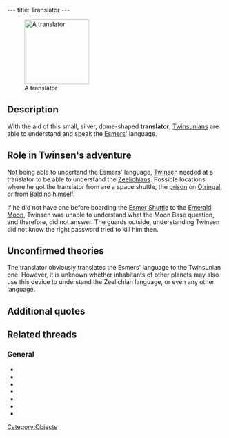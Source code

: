 ---
title: Translator
---

[[Image:Translat.gif|right|150px|thumb|A translator]]

{{Quote|
Quote=This translator allows you to understand everything said by the visitors from Space. In discreet mode, you can even spy on conversations.|
Character=Official description}}

==Description==
With the aid of this small, silver, dome-shaped '''translator''', [[Twinsun|Twinsunians]] are able to understand and speak the [[Esmers]]' language.

==Role in Twinsen's adventure==
Not being able to undertand the Esmers' language, [[Twinsen]] needed at a translator to be able to understand the [[Zeelich|Zeelichians]]. Possible locations where he got the translator from are a space shuttle, the [[Otringal prison|prison]] on [[Otringal]], or from [[Baldino]] himself.

If he did not have one before boarding the [[Esmer Shuttle]] to the [[Emerald Moon]], Twinsen was unable to understand what the Moon Base question, and therefore, did not answer. The guards outside, understanding Twinsen did not know the right password tried to kill him then.

==Unconfirmed theories==
The translator obviously translates the Esmers' language to the Twinsunian one. However, it is unknown whether inhabitants of other planets may also use this device to understand the Zeelichian language, or even any other language.

==Additional quotes==
{{Quote|
Quote=You have found a translator. Now you'll be able to understand the Esmer language.|
Character=When Twinsen received the translator}}
{{Quote|
Quote=What's he saying??|
Character=Twinsen}}
{{Quote|
Quote=Hey, Twinsen, take this translator, and you will conveniently understand the language of Zeelich<nowiki>!!</nowiki>|
Character=Jerome Baldino}}

==Related threads==
===General===
* {{thread|id=5305|title=The communicator in LBA2}}
* {{thread|id=6467|title=Spying on Conversations}}
* {{thread|id=5927|title=Translator first time playing}}
* {{thread|id=2398|title=Omg}}
* {{thread|id=1981|title=translator}}
* {{thread|id=741|title=another unknown quote}}
* {{thread|id=547|title=spying}}

[[Category:Objects]]
